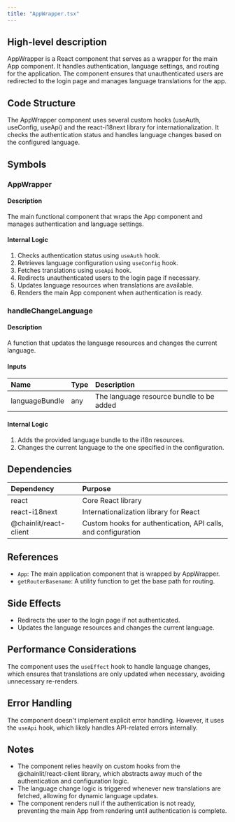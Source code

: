 ```yaml
---
title: "AppWrapper.tsx"
---
```


## High-level description
AppWrapper is a React component that serves as a wrapper for the main App component. It handles authentication, language settings, and routing for the application. The component ensures that unauthenticated users are redirected to the login page and manages language translations for the app.

## Code Structure
The AppWrapper component uses several custom hooks (useAuth, useConfig, useApi) and the react-i18next library for internationalization. It checks the authentication status and handles language changes based on the configured language.

## Symbols

### AppWrapper
#### Description
The main functional component that wraps the App component and manages authentication and language settings.

#### Internal Logic
1. Checks authentication status using `useAuth` hook.
2. Retrieves language configuration using `useConfig` hook.
3. Fetches translations using `useApi` hook.
4. Redirects unauthenticated users to the login page if necessary.
5. Updates language resources when translations are available.
6. Renders the main App component when authentication is ready.

### handleChangeLanguage
#### Description
A function that updates the language resources and changes the current language.

#### Inputs
| Name | Type | Description |
|:-----|:-----|:------------|
| languageBundle | any | The language resource bundle to be added |

#### Internal Logic
1. Adds the provided language bundle to the i18n resources.
2. Changes the current language to the one specified in the configuration.

## Dependencies
| Dependency | Purpose |
|:-----------|:--------|
| react | Core React library |
| react-i18next | Internationalization library for React |
| @chainlit/react-client | Custom hooks for authentication, API calls, and configuration |

## References
- `App`: The main application component that is wrapped by AppWrapper.
- `getRouterBasename`: A utility function to get the base path for routing.

## Side Effects
- Redirects the user to the login page if not authenticated.
- Updates the language resources and changes the current language.

## Performance Considerations
The component uses the `useEffect` hook to handle language changes, which ensures that translations are only updated when necessary, avoiding unnecessary re-renders.

## Error Handling
The component doesn't implement explicit error handling. However, it uses the `useApi` hook, which likely handles API-related errors internally.

## Notes
- The component relies heavily on custom hooks from the @chainlit/react-client library, which abstracts away much of the authentication and configuration logic.
- The language change logic is triggered whenever new translations are fetched, allowing for dynamic language updates.
- The component renders null if the authentication is not ready, preventing the main App from rendering until authentication is complete.